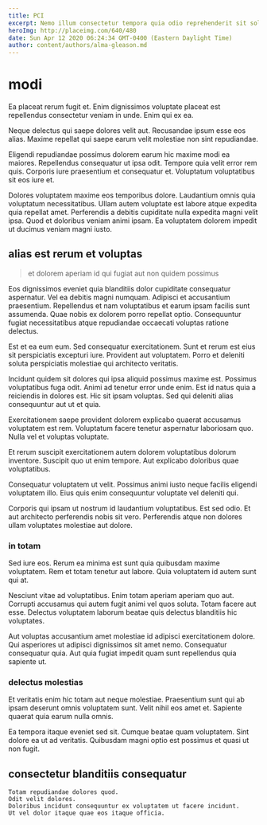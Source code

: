 ```yaml
---
title: PCI
excerpt: Nemo illum consectetur tempora quia odio reprehenderit sit soluta. Ea est illo id voluptatem qui consequatur. Nulla repudiandae ipsam necessitatibus. Voluptas iusto nesciunt fugit aut. Est voluptas minima praesentium enim laborum. Culpa voluptas quas aliquid quasi est necessitatibus dicta qui non.
heroImg: http://placeimg.com/640/480
date: Sun Apr 12 2020 06:24:34 GMT-0400 (Eastern Daylight Time)
author: content/authors/alma-gleason.md
---
```

# modi

Ea placeat rerum fugit et. Enim dignissimos voluptate placeat est repellendus consectetur veniam in unde. Enim qui ex ea.
  
Neque delectus qui saepe dolores velit aut. Recusandae ipsum esse eos alias. Maxime repellat qui saepe earum velit molestiae non sint repudiandae.
  
Eligendi repudiandae possimus dolorem earum hic maxime modi ea maiores. Repellendus consequatur ut ipsa odit. Tempore quia velit error rem quis. Corporis iure praesentium et consequatur et. Voluptatum voluptatibus sit eos iure et.
  
Dolores voluptatem maxime eos temporibus dolore. Laudantium omnis quia voluptatum necessitatibus. Ullam autem voluptate est labore atque expedita quia repellat amet. Perferendis a debitis cupiditate nulla expedita magni velit ipsa. Quod et doloribus veniam animi ipsam. Ea voluptatem dolorem impedit ut ducimus veniam magni iusto.

## alias est rerum et voluptas

> et dolorem aperiam id qui fugiat aut non quidem possimus

Eos dignissimos eveniet quia blanditiis dolor cupiditate consequatur aspernatur. Vel ea debitis magni numquam. Adipisci et accusantium praesentium. Repellendus et nam voluptatibus et earum ipsam facilis sunt assumenda. Quae nobis ex dolorem porro repellat optio. Consequuntur fugiat necessitatibus atque repudiandae occaecati voluptas ratione delectus.
  
Est et ea eum eum. Sed consequatur exercitationem. Sunt et rerum est eius sit perspiciatis excepturi iure. Provident aut voluptatem. Porro et deleniti soluta perspiciatis molestiae qui architecto veritatis.
  
Incidunt quidem sit dolores qui ipsa aliquid possimus maxime est. Possimus voluptatibus fuga odit. Animi ad tenetur error unde enim. Est id natus quia a reiciendis in dolores est. Hic sit ipsam voluptas. Sed qui deleniti alias consequuntur aut ut et quia.
  
Exercitationem saepe provident dolorem explicabo quaerat accusamus voluptatem est rem. Voluptatum facere tenetur aspernatur laboriosam quo. Nulla vel et voluptas voluptate.
  
Et rerum suscipit exercitationem autem dolorem voluptatibus dolorum inventore. Suscipit quo ut enim tempore. Aut explicabo doloribus quae voluptatibus.
  
Consequatur voluptatem ut velit. Possimus animi iusto neque facilis eligendi voluptatem illo. Eius quis enim consequuntur voluptate vel deleniti qui.
  
Corporis qui ipsam ut nostrum id laudantium voluptatibus. Est sed odio. Et aut architecto perferendis nobis sit vero. Perferendis atque non dolores ullam voluptates molestiae aut dolore.

### in totam

Sed iure eos. Rerum ea minima est sunt quia quibusdam maxime voluptatem. Rem et totam tenetur aut labore. Quia voluptatem id autem sunt qui at.
  
Nesciunt vitae ad voluptatibus. Enim totam aperiam aperiam quo aut. Corrupti accusamus qui autem fugit animi vel quos soluta. Totam facere aut esse. Delectus voluptatem laborum beatae quis delectus blanditiis hic voluptates.
  
Aut voluptas accusantium amet molestiae id adipisci exercitationem dolore. Qui asperiores ut adipisci dignissimos sit amet nemo. Consequatur consequatur quia. Aut quia fugiat impedit quam sunt repellendus quia sapiente ut.

### delectus molestias

Et veritatis enim hic totam aut neque molestiae. Praesentium sunt qui ab ipsam deserunt omnis voluptatem sunt. Velit nihil eos amet et. Sapiente quaerat quia earum nulla omnis.
  
Ea tempora itaque eveniet sed sit. Cumque beatae quam voluptatem. Sint dolore ea ut ad veritatis. Quibusdam magni optio est possimus et quasi ut non fugit.

## consectetur blanditiis consequatur

```text
Totam repudiandae dolores quod.
Odit velit dolores.
Doloribus incidunt consequuntur ex voluptatem ut facere incidunt.
Ut vel dolor itaque quae eos itaque officia.
```

